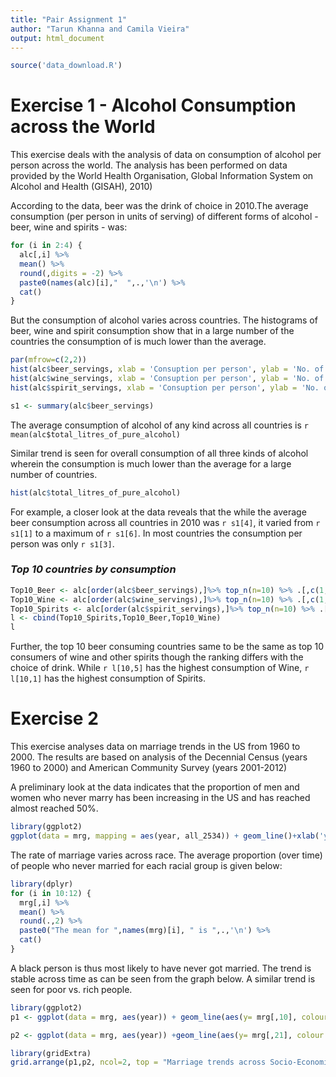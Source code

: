 ```yaml
---
title: "Pair Assignment 1"
author: "Tarun Khanna and Camila Vieira"
output: html_document
---
```


```r
source('data_download.R')
```

# Exercise 1 -  Alcohol Consumption across the World
This exercise deals with the analysis of data on consumption of alcohol per person across the world. The analysis has been performed on data provided by the World Health Organisation, Global Information System on Alcohol and Health (GISAH), 2010) 

According to the data, beer was the drink of choice in 2010.The average consumption (per person in units of serving) of different forms of alcohol - beer, wine and spirits - was: 

```r
for (i in 2:4) {
  alc[,i] %>%
  mean() %>%
  round(,digits = -2) %>%
  paste0(names(alc)[i],"  ",.,'\n') %>%
  cat()  
}

```

But the consumption of alcohol varies across countries. The histograms of beer, wine and spirit consumption show that in a large number of the countries the consumption of is much lower than the average. 

```r

par(mfrow=c(2,2))
hist(alc$beer_servings, xlab = 'Consuption per person', ylab = 'No. of countries', main = 'Consumption Pattern of Beer')
hist(alc$wine_servings, xlab = 'Consuption per person', ylab = 'No. of countries', main = 'Consumption Pattern of Wine')
hist(alc$spirit_servings, xlab = 'Consuption per person', ylab = 'No. of countries', main = 'Consumption Pattern of Spirits')

s1 <- summary(alc$beer_servings)
```

The average consumption of alcohol of any kind across all countries is `r mean(alc$total_litres_of_pure_alcohol)`

Similar trend is seen for overall consumption of all three kinds of alcohol wherein the consumption is much lower than the average for a large number of countries.

```r
hist(alc$total_litres_of_pure_alcohol)
```

For example, a closer look at the data reveals that the while the average beer consumption across all countries in 2010 was `r s1[4]`, it varied from `r s1[1]` to a maximum of `r s1[6]`. In most countries the consumption per person was only `r s1[3]`. 

### _Top 10 countries by consumption_  
```r
Top10_Beer <- alc[order(alc$beer_servings),]%>% top_n(n=10) %>% .[,c(1,2)]
Top10_Wine <- alc[order(alc$wine_servings),]%>% top_n(n=10) %>% .[,c(1,4)]
Top10_Spirits <- alc[order(alc$spirit_servings),]%>% top_n(n=10) %>% .[,c(1,3)]
l <- cbind(Top10_Spirits,Top10_Beer,Top10_Wine)
l
```


Further, the top 10 beer consuming countries same to be the same as top 10 consumers of wine and other spirits though the ranking differs with the choice of drink. While `r l[10,5]` has the highest consumption of  Wine, `r l[10,1]` has the highest consumption of Spirits.   

# Exercise 2

This exercise analyses data on marriage trends in the US from 1960 to 2000. The results are based on analysis of the Decennial Census (years 1960 to 2000) and American Community Survey (years 2001-2012) 

A preliminary look at the data indicates that the proportion of men and women who never marry has been increasing in the US and has reached almost reached 50%. 

```r

library(ggplot2)
ggplot(data = mrg, mapping = aes(year, all_2534)) + geom_line()+xlab('year') + ylab('% people who never married')

```


The rate of marriage varies across race. The average proportion (over time) of people who never married for each racial group is given below: 

```r
library(dplyr)
for (i in 10:12) {
  mrg[,i] %>%
  mean() %>%
  round(.,2) %>%  
  paste0("The mean for ",names(mrg)[i], " is ",.,'\n') %>%
  cat()  
}

```


A black person is thus most likely to have never got married. The trend is stable across time as can be seen from the graph below. A similar trend is seen for poor vs. rich people. 
```r

library(ggplot2)
p1 <- ggplot(data = mrg, aes(year)) + geom_line(aes(y= mrg[,10], colour = "White")) + geom_line(aes(y= mrg[,11], colour = "Black")) + geom_line(aes(y= mrg[,12], colour = "Hispanic")) + xlab('year') + ylab('% people who never married')

p2 <- ggplot(data = mrg, aes(year)) +geom_line(aes(y= mrg[,21], colour = "Rich"))   + geom_line(aes(y= mrg[,19], colour = "Poor"))+  geom_line(aes(y= mrg[,20], colour = "Middle Income"))+ xlab('year') + ylab('% people who never married')

library(gridExtra)
grid.arrange(p1,p2, ncol=2, top = "Marriage trends across Socio-Economic groups in the US")
```



